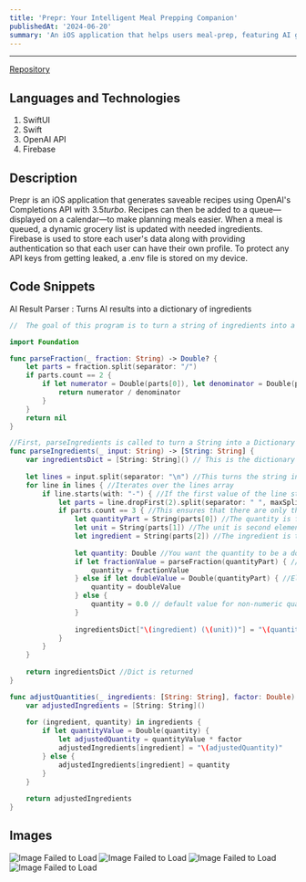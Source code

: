```yaml
---
title: 'Prepr: Your Intelligent Meal Prepping Companion'
publishedAt: '2024-06-20'
summary: 'An iOS application that helps users meal-prep, featuring AI generation, user profiles, and authentication.'
---
```

[Repository]:https://github.com/TheOfficialBarn/Prepr
---

[Repository]

## Languages and Technologies

1. SwiftUI
2. Swift
3. OpenAI API
4. Firebase

## Description

Prepr is an iOS application that generates saveable recipes using OpenAI's Completions API with 3.5*turbo*.
Recipes can then be added to a queue—displayed on a calendar—to make planning meals easier. When a meal is queued, a dynamic grocery list is updated with needed ingredients. Firebase is used to store each user's data along with providing authentication so that each user can have their own profile. To protect any API keys from getting leaked, a .env file is stored on my device.

## Code Snippets

AI Result Parser
    : Turns AI results into a dictionary of ingredients
```Swift
//  The goal of this program is to turn a string of ingredients into a value Dictionary that is scalable by an optional factor

import Foundation

func parseFraction(_ fraction: String) -> Double? {
    let parts = fraction.split(separator: "/")
    if parts.count == 2 {
        if let numerator = Double(parts[0]), let denominator = Double(parts[1]) {
            return numerator / denominator
        }
    }
    return nil
}

//First, parseIngredients is called to turn a String into a Dictionary -> String: String
func parseIngredients(_ input: String) -> [String: String] {
    var ingredientsDict = [String: String]() // This is the dictionary that will be used
    
    let lines = input.split(separator: "\n") //This turns the string into an array split by \n.
    for line in lines { //Iterates over the lines array
        if line.starts(with: "-") { //If the first value of the line string begins with a dash below runs, else nothing happens
            let parts = line.dropFirst(2).split(separator: " ", maxSplits: 2) //dropFirst(2) ignores first two characters. A new array is then created split by a space [quantity, unit, ingredient]. Max split allows for the ingredient to be multiple words.
            if parts.count == 3 { //This ensures that there are only three elements in array
                let quantityPart = String(parts[0]) //The quantity is first element of parts array
                let unit = String(parts[1]) //The unit is second element of parts array
                let ingredient = String(parts[2]) //The ingredient is third element of parts array
                
                let quantity: Double //You want the quantity to be a double number, not a string. This begins that process. It shouldn't change for the lifespan of recipe, so it is constant.
                if let fractionValue = parseFraction(quantityPart) { //If fractionValue isn't nil it is a created variable that runs the code below.
                    quantity = fractionValue
                } else if let doubleValue = Double(quantityPart) { //Else the quanityPart (String) gets turned directly into quantity (Double)
                    quantity = doubleValue
                } else {
                    quantity = 0.0 // default value for non-numeric quantities
                }
                
                ingredientsDict["\(ingredient) (\(unit))"] = "\(quantity)" //This adds ingredients to the dictionary
            }
        }
    }
    
    return ingredientsDict //Dict is returned
}

func adjustQuantities(_ ingredients: [String: String], factor: Double) -> [String: String] {
    var adjustedIngredients = [String: String]()
    
    for (ingredient, quantity) in ingredients {
        if let quantityValue = Double(quantity) {
            let adjustedQuantity = quantityValue * factor
            adjustedIngredients[ingredient] = "\(adjustedQuantity)"
        } else {
            adjustedIngredients[ingredient] = quantity
        }
    }
    
    return adjustedIngredients
}

```

## Images

![Image Failed to Load](/PreprSearch.png "Search")
![Image Failed to Load](/PreprAuth.jpeg "Auth")
![Image Failed to Load](/PreprMojito1.jpeg "Mojito1")
![Image Failed to Load](/PreprMojito2.jpeg "Mojito2")
